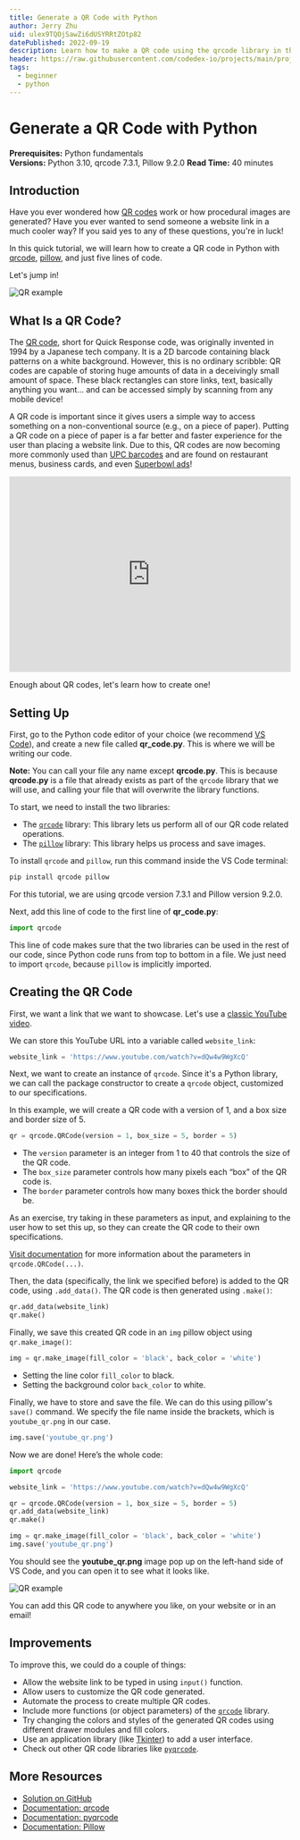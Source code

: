 ```yaml
---
title: Generate a QR Code with Python
author: Jerry Zhu
uid: ulex9TQOjSawZi6dUSYRRtZOtp82
datePublished: 2022-09-19
description: Learn how to make a QR code using the qrcode library in this project tutorial
header: https://raw.githubusercontent.com/codedex-io/projects/main/projects/generate-a-qr-code-with-python/meta.png
tags:
  - beginner
  - python
---
```


# Generate a QR Code with Python

<AuthorAvatar author_name="Jerry Zhu" author_avatar="/images/projects/authors/jerry_zhu.jpg" username="jerry" />

<BannerImage link="https://raw.githubusercontent.com/codedex-io/projects/main/projects/generate-a-qr-code-with-python/header.png" description="Header image" />

**Prerequisites:** Python fundamentals  
**Versions:** Python 3.10, qrcode 7.3.1, Pillow 9.2.0
**Read Time:** 40 minutes

## Introduction

Have you ever wondered how [QR codes](https://en.wikipedia.org/wiki/QR_code) work or how procedural images are generated? Have you ever wanted to send someone a website link in a much cooler way? If you said yes to any of these questions, you're in luck!

In this quick tutorial, we will learn how to create a QR code in Python with [qrcode](https://pypi.org/project/qrcode), [pillow](https://pypi.org/project/Pillow), and just five lines of code.

Let's jump in!

![QR example](https://raw.githubusercontent.com/codedex-io/projects/main/projects/generate-a-qr-code-with-python/youtube_qr.png)

## What Is a QR Code?

The [QR code](https://en.wikipedia.org/wiki/QR_code), short for Quick Response code, was originally invented in 1994 by a Japanese tech company. It is a 2D barcode containing black patterns on a white background. However, this is no ordinary scribble: QR codes are capable of storing huge amounts of data in a deceivingly small amount of space. These black rectangles can store links, text, basically anything you want... and can be accessed simply by scanning from any mobile device!

A QR code is important since it gives users a simple way to access something on a non-conventional source (e.g., on a piece of paper). Putting a QR code on a piece of paper is a far better and faster experience for the user than placing a website link. Due to this, QR codes are now becoming more commonly used than [UPC barcodes](https://en.wikipedia.org/wiki/Universal_Product_Code) and are found on restaurant menus, business cards, and even [Superbowl ads](https://www.youtube.com/watch?v=1zLsUhOCqyU)!

<iframe
  width="100%"
  height="350px"
  src="https://www.youtube.com/embed/eIUD_NE1BDo?controls=0"
  title="YouTube video player"
  frameborder="0"
  allow="accelerometer; clipboard-write; encrypted-media; gyroscope; picture-in-picture"
  allowfullscreen
></iframe>  

Enough about QR codes, let's learn how to create one!

## Setting Up

First, go to the Python code editor of your choice (we recommend [VS Code](https://code.visualstudio.com/)), and create a new file called **qr_code.py**. This is where we will be writing our code.

**Note:** You can call your file any name except **qrcode.py**. This is because **qrcode.py** is a file that already exists as part of the `qrcode` library that we will use, and calling your file that will overwrite the library functions.

To start, we need to install the two libraries:

- The [`qrcode`](https://pypi.org/project/qrcode) library: This library lets us perform all of our QR code related operations.
- The [`pillow`](https://pypi.org/project/Pillow) library: This library helps us process and save images.

To install `qrcode` and `pillow`, run this command inside the VS Code terminal:

```bash
pip install qrcode pillow
```

For this tutorial, we are using qrcode version 7.3.1 and Pillow version 9.2.0.

Next, add this line of code to the first line of **qr_code.py**:

```py
import qrcode
```

This line of code makes sure that the two libraries can be used in the rest of our code, since Python code runs from top to bottom in a file. We just need to import `qrcode`, because `pillow` is implicitly imported.

## Creating the QR Code

First, we want a link that we want to showcase. Let's use a [classic YouTube video](https://www.youtube.com/watch?v=dQw4w9WgXcQ).

We can store this YouTube URL into a variable called `website_link`:

```py
website_link = 'https://www.youtube.com/watch?v=dQw4w9WgXcQ'
```

Next, we want to create an instance of `qrcode`. Since it's a Python library, we can call the package constructor to create a `qrcode` object, customized to our specifications. 

In this example, we will create a QR code with a version of 1, and a box size and border size of 5.

```py
qr = qrcode.QRCode(version = 1, box_size = 5, border = 5)
```

- The `version` parameter is an integer from 1 to 40 that controls the size of the QR code.
- The `box_size` parameter controls how many pixels each “box” of the QR code is.
- The `border` parameter controls how many boxes thick the border should be.

As an exercise, try taking in these parameters as input, and explaining to the user how to set this up, so they can create the QR code to their own specifications.

[Visit documentation](https://github.com/lincolnloop/python-qrcode) for more information about the parameters in `qrcode.QRCode(...)`.

Then, the data (specifically, the link we specified before) is added to the QR code, using `.add_data()`. The QR code is then generated using `.make()`:

```py
qr.add_data(website_link)
qr.make()
```

Finally, we save this created QR code in an `img` pillow object using `qr.make_image()`:

```py
img = qr.make_image(fill_color = 'black', back_color = 'white')
```

- Setting the line color `fill_color` to black.
- Setting the background color `back_color` to white.

Finally, we have to store and save the file. We can do this using pillow's `save()` command. We specify the file name inside the brackets, which is `youtube_qr.png` in our case.

```py
img.save('youtube_qr.png')
```

Now we are done! Here’s the whole code:

```py
import qrcode

website_link = 'https://www.youtube.com/watch?v=dQw4w9WgXcQ'

qr = qrcode.QRCode(version = 1, box_size = 5, border = 5)
qr.add_data(website_link)
qr.make()

img = qr.make_image(fill_color = 'black', back_color = 'white')
img.save('youtube_qr.png')
```

You should see the **youtube_qr.png** image pop up on the left-hand side of VS Code, and you can open it to see what it looks like.

![QR example](https://raw.githubusercontent.com/codedex-io/projects/main/projects/generate-a-qr-code-with-python/youtube_qr.png)

You can add this QR code to anywhere you like, on your website or in an email!

## Improvements

To improve this, we could do a couple of things:

- Allow the website link to be typed in using `input()` function.
- Allow users to customize the QR code generated.
- Automate the process to create multiple QR codes. 
- Include more functions (or object parameters) of the [`qrcode`](https://pypi.org/project/qrcode/) library.
- Try changing the colors and styles of the generated QR codes using different drawer modules and fill colors.
- Use an application library (like [Tkinter](https://docs.python.org/3/library/tkinter.html)) to add a user interface.
- Check out other QR code libraries like [`pyqrcode`](https://pypi.org/project/PyQRCode/).

## More Resources

- [Solution on GitHub](https://github.com/codedex-io/projects/blob/main/projects/generate-a-qr-code-with-python/qr_code.py)
- [Documentation: qrcode](https://pypi.org/project/qrcode/)
- [Documentation: pyqrcode](https://pypi.org/project/PyQRCode/)
- [Documentation: Pillow](https://pypi.org/project/Pillow/)

